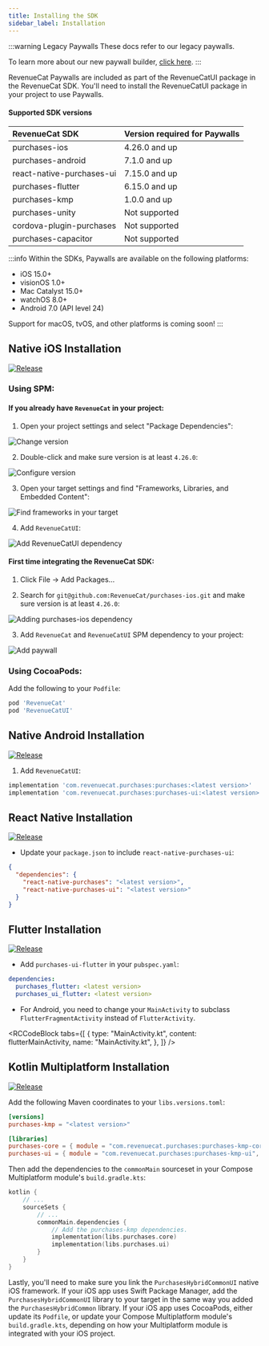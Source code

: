 ```yaml
---
title: Installing the SDK
sidebar_label: Installation
---
```


:::warning Legacy Paywalls
These docs refer to our legacy paywalls. 

To learn more about our new paywall builder, [click here](/tools/paywalls/paywalls).
:::

RevenueCat Paywalls are included as part of the RevenueCatUI package in the RevenueCat SDK. You'll need to install the RevenueCatUI package in your project to use Paywalls.

#### Supported SDK versions

| RevenueCat SDK           | Version required for Paywalls | 
| :----------------------- | :--------------------------------------------- |
| purchases-ios             | 4.26.0 and up                 |
| purchases-android         | 7.1.0 and up                  |
| react-native-purchases-ui | 7.15.0 and up                 | 
| purchases-flutter         | 6.15.0 and up                 |
| purchases-kmp             | 1.0.0 and up                  |
| purchases-unity           | Not supported                 |
| cordova-plugin-purchases  | Not supported                 |
| purchases-capacitor       | Not supported                 |

:::info
Within the SDKs, Paywalls are available on the following platforms:
- iOS 15.0+
- visionOS 1.0+
- Mac Catalyst 15.0+
- watchOS 8.0+
- Android 7.0 (API level 24)

Support for macOS, tvOS, and other platforms is coming soon!
:::

## Native iOS Installation

[![Release](https://img.shields.io/github/release/RevenueCat/purchases-ios.svg?filter=!*beta*&style=flat)](https://github.com/RevenueCat/purchases-ios/releases)

### Using SPM:

#### If you already have `RevenueCat` in your project:

1. Open your project settings and select "Package Dependencies":

![Change version](https://github.com/RevenueCat/purchases-ios/assets/685609/d317fd33-8270-4d9b-9b38-8f5f14342b04)

2. Double-click and make sure version is at least `4.26.0`:

![Configure version](https://github.com/RevenueCat/purchases-ios/assets/685609/f537a1e1-a1ab-4e6f-986c-05abdcf1dd9f)

3. Open your target settings and find "Frameworks, Libraries, and Embedded Content":

![Find frameworks in your target](https://github.com/RevenueCat/purchases-ios/assets/685609/af078e9a-4b98-42c6-8ca7-6f79aebdf3e0)

4. Add `RevenueCatUI`:

![Add RevenueCatUI dependency](https://github.com/RevenueCat/purchases-ios/assets/685609/c2a3498c-b80d-405c-bdf6-75de927ea58e)

#### First time integrating the RevenueCat SDK:

1. Click File -> Add Packages...

2. Search for `git@github.com:RevenueCat/purchases-ios.git` and make sure version is at least `4.26.0`:

![Adding purchases-ios dependency](https://github.com/RevenueCat/purchases-ios/assets/685609/18291043-5710-4944-ba12-7d6d83bde240)

3. Add `RevenueCat` and `RevenueCatUI` SPM dependency to your project:

![Add paywall](/docs_images/customer-center/9140485-Screenshot_2023-08-04_at_12.08.07_78343500e565bc1fd0fceaac72486876.png)

### Using CocoaPods:

Add the following to your `Podfile`:
```ruby
pod 'RevenueCat'
pod 'RevenueCatUI'
```

## Native Android Installation

[![Release](https://img.shields.io/github/release/RevenueCat/purchases-android.svg?filter=!*beta*&style=flat)](https://github.com/RevenueCat/purchases-android/releases)

1. Add `RevenueCatUI`:
```groovy build.gradle
implementation 'com.revenuecat.purchases:purchases:<latest version>'
implementation 'com.revenuecat.purchases:purchases-ui:<latest version>'
```

## React Native Installation

[![Release](https://img.shields.io/github/release/RevenueCat/react-native-purchases.svg?filter=!*beta*&style=flat)](https://github.com/RevenueCat/react-native-purchases/releases)

- Update your `package.json` to include `react-native-purchases-ui`:
```json
{
  "dependencies": {
    "react-native-purchases": "<latest version>",
    "react-native-purchases-ui": "<latest version>"
  }
}
```

## Flutter Installation

[![Release](https://img.shields.io/github/release/RevenueCat/purchases-flutter.svg?filter=!*beta*&style=flat)](https://github.com/RevenueCat/purchases-flutter/releases)

- Add `purchases-ui-flutter` in your `pubspec.yaml`:
```yaml
dependencies:
  purchases_flutter: <latest version>
  purchases_ui_flutter: <latest version>
```
- For Android, you need to change your `MainActivity` to subclass `FlutterFragmentActivity` instead of `FlutterActivity`.


<RCCodeBlock
  tabs={[
    {
      type: "MainActivity.kt",
      content: flutterMainActivity,
      name: "MainActivity.kt",
    },
  ]}
/>

## Kotlin Multiplatform Installation

[![Release](https://img.shields.io/github/release/RevenueCat/purchases-kmp.svg?filter=!*beta*&style=flat)](https://github.com/RevenueCat/purchases-kmp/releases)

Add the following Maven coordinates to your `libs.versions.toml`:
```toml libs.versions.toml
[versions] 
purchases-kmp = "<latest version>"

[libraries]
purchases-core = { module = "com.revenuecat.purchases:purchases-kmp-core", version.ref = "purchases-kmp" }
purchases-ui = { module = "com.revenuecat.purchases:purchases-kmp-ui", version.ref = "purchases-kmp" }
```

Then add the dependencies to the `commonMain` sourceset in your Compose Multiplatform module's `build.gradle.kts`:
```kotlin build.gradle.kts
kotlin {
    // ...
    sourceSets {
        // ...
        commonMain.dependencies {  
            // Add the purchases-kmp dependencies.
            implementation(libs.purchases.core)  
            implementation(libs.purchases.ui)  
        }
    }
}
```

Lastly, you'll need to make sure you link the `PurchasesHybridCommonUI` native iOS framework. If your iOS app uses Swift Package Manager, add the `PurchasesHybridCommonUI` library to your target in the same way you added the `PurchasesHybridCommon` library. If your iOS app uses CocoaPods, either update its `Podfile`, or update your Compose Multiplatform module's `build.gradle.kts`, depending on how your Multiplatform module is integrated with your iOS project.
